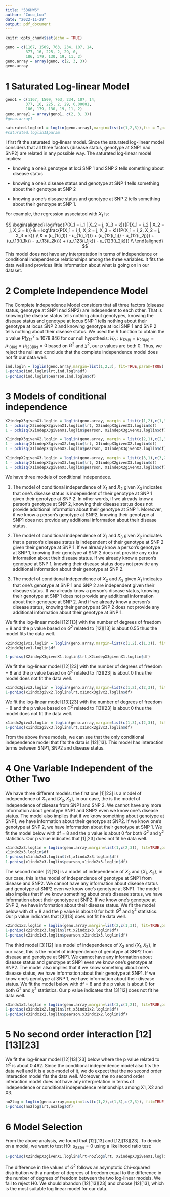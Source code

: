 ```yaml
---
title: "536HW6"
author: "Coco_Luo"
date: "2022-11-29"
output: pdf_document
---
```


```r
knitr::opts_chunk$set(echo = TRUE)
```

```r
geno = c(1167, 1509, 763, 234, 107, 14,
         377, 16, 225, 2, 29, 0,
         186, 179, 130, 19, 11, 2)
geno.array = array(geno, c(2, 3, 3))
geno.array
```

# 1 Saturated Log-linear Model

```r
geno1 = c(1167, 1509, 763, 234, 107, 14,
         377, 16, 225, 2, 29, 0.00001,
         186, 179, 130, 19, 11, 2)
geno.array1 = array(geno1, c(2, 3, 3))
#geno.array1
```

```r
saturated.loglin1 = loglin(geno.array1,margin=list(c(1,2,3)),fit = T,param = T)
#saturated.loglin1$param
```

I first fit the saturated log-linear model. Since the saturated log-linear model considers that all three factors (disease status, genotype at SNP1 nad SNP2) are related in any possible way. The saturated log-linear model implies:

- knowing a one's genotype at loci SNP 1 and SNP 2 tells something about disease status 

- knowing a one's disease status and genotype at SNP 1 tells something about their genotype at SNP 2 

- knowing a one's disease status and genotype at SNP 2 tells something about their genotype at SNP 1. 

For example, the regression associated with $X_1$ is:

$$
\begin{aligned}
log\frac{P(X_1 = i_1 | X_2 = j, X_3 = k)}{P(X_1 = i_2 | X_2 = j, X_3 = k)}
& = log\frac{P(X_1 = i_1, X_2 = j, X_3 = k)}{P(X_1 = i_2, X_2 = j, X_3 = k)} \\
& = (u_{1(i_1)} - u_{1(i_2)}) + (u_{12(i_1j)} - u_{12(i_2j)}) + 
(u_{13(i_1k)} - u_{13(i_2k)}) + (u_{123(i_1jk)} - u_{123(i_2jk)}) \\
\end{aligned}
$$
This model does not have any interpretation in terms of independence or conditional independence relationships among the three variables. It fits the data well and provides little information about what is going on in our dataset.

# 2 Complete Independence Model

The Complete Independence Model considers that all three factors (disease status, genotype at SNP1 nad SNP2) are independent to each other. That is knowing the disease status tells nothing about genotypes, knowing the disease status and genotype at locus SNP 1 tells nothing about their genotype at locus SNP 2 and knowing genotype at loci SNP 1 and SNP 2  tells nothing about their disease status. We used the R function to obtain the p value  $P(\chi^2_{12} \ge 1078.846$ for our null hypothesis: $H_0: \mu_{12(ij)} = \mu_{23(jk)} =\mu_{13(ik)}= \mu_{123(ijk)} =0$ based on $G^2$ and $\chi^2$, our p values are both 0. Thus, we reject the null and conclude that the complete independence model does not fit our data well. 

```r
ind.logln = loglin(geno.array,margin=list(1,2,3), fit=TRUE,param=TRUE)
1-pchisq(ind.logln$lrt,ind.logln$df)
1-pchisq(ind.logln$pearson,ind.logln$df)
```


# 3 Models of conditional independence

```r
X2indepX3givenX1.loglin = loglin(geno.array, margin = list(c(1,2),c(1,3)), fit = T, param = T)
1 - pchisq(X2indepX3givenX1.loglin$lrt, X2indepX3givenX1.loglin$df)
1 - pchisq(X2indepX3givenX1.loglin$pearson, X2indepX3givenX1.loglin$df)

X1indepX3givenX2.loglin = loglin(geno.array, margin = list(c(2,1),c(2,3)), fit = T, param = T)
1 - pchisq(X1indepX3givenX2.loglin$lrt, X1indepX3givenX2.loglin$df)
1 - pchisq(X1indepX3givenX2.loglin$pearson, X1indepX3givenX2.loglin$df)

X1indepX2givenX3.loglin = loglin(geno.array, margin = list(c(3,1),c(3,2)), fit = T, param = T)
1 - pchisq(X1indepX2givenX3.loglin$lrt, X1indepX2givenX3.loglin$df)
1 - pchisq(X1indepX2givenX3.loglin$pearson, X1indepX2givenX3.loglin$df)
```

We have three models of conditional independece. 

1. The model of conditional independence of $X_1$ and $X_2$ given $X_3$ indicates that one's disease status is independent of their genotype at SNP 1 given their genotype at SNP 2. In other words, if we already know a person's genotype at SNP 2, knowing their disease status does not provide additional information about their genotype at SNP 1. Moreover, if we know a person's genotype at SNP2, knowing their genotype at SNP1 does not provide any additional information about their disease status. 

2. The model of conditional independence of $X_1$ and $X_3$ given $X_2$ indicates that a person's disease status is independent of their genotype at SNP 2 given their genotype at SNP 1. If we already know a person's genotype at SNP 1, knowing their genotype at SNP 2 does not provide any extra information about their disease status. If we already know a person's genotype at SNP 1, knowing their disease status does not provide any additional information about their genotype at SNP 2.

3. The model of conditional independence of $X_2$ and $X_3$ given $X_1$ indicates that one’s genotype at SNP 1 and SNP 2 are independent given their disease status. If we already know a person's disease status, knowing their genotype at SNP 1 does not provide any additional information about their genotype at SNP 2. And if we already know a person's disease status, knowing their genotype at SNP 2 does not provide any additional information about their genotype at SNP 1.

We fit the log-linear model [12][13] with the number of degrees of freedom = 8 and the p value based on $G^2$ related to [12][13] is about 0.55 thus the model fits the data well.

```r
x2indx3givx1.loglin = loglin(geno.array,margin=list(c(1,2),c(1,3)), fit=TRUE,param=TRUE)
x2indx3givx1.loglin$df
```

```r
1-pchisq(X2indepX3givenX1.loglin$lrt,X2indepX3givenX1.loglin$df)
```

We fit the log-linear model [12][23] with the number of degrees of freedom = 8 and the p value based on $G^2$ related to [12][23] is about 0 thus the model does not fit the data well.

```r
x1indx3givx2.loglin = loglin(geno.array,margin=list(c(1,2),c(2,3)), fit=TRUE,param=TRUE)
1-pchisq(x1indx3givx2.loglin$lrt,x1indx3givx2.loglin$df)
```

We fit the log-linear model [13][23] with the number of degrees of freedom = 8 and the p value based on $G^2$ related to [13][23] is about 0 thus the model does not fit the data well.

```r
x1indx2givx3.loglin = loglin(geno.array,margin=list(c(1,3),c(2,3)), fit=TRUE,param=TRUE)
1-pchisq(x1indx2givx3.loglin$lrt,x1indx2givx3.loglin$df)
```

From the above three models, we can see that the only conditional independence model that fits the data is [12][13]. This model has interaction terms between SNP1, SNP2 and disease status.

# 4 One Variable Independent of the Other Two

We have three different models: the first one [1][23] is a model of independence of $X_1$ and $\{X_2, X_3\}$, in our case, the is the model of independence of disease from SNP1 and SNP 2. We cannot have any more information about genotype SNP1 and SNP2 even we know one's disease status. The model also implies that if we know something about genotype at SNP1, we have information about their genotype at SNP2. If we know one’s genotype at SNP 2, we have information about their genotype at SNP 1. We fit the model below with df = 8 and the p value is about 0 for both $G^2$ and $\chi^2$ statistics. Our p value indicates that [1][23] does not fit he data well.

```r
x1indx2x3.loglin = loglin(geno.array,margin=list(1,c(2,3)), fit=TRUE,param=TRUE)
x1indx2x3.loglin$df
1-pchisq(x1indx2x3.loglin$lrt,x1indx2x3.loglin$df)
1-pchisq(x1indx2x3.loglin$pearson,x1indx2x3.loglin$df)
```

The second model [2][13] is a model of independence of $X_2$ and $\{X_1, X_3\}$, in our case, this is the model of independence of genotype at SNP1 from disease and SNP2. We cannot have any information about disease status and genotype at SNP2 even we know one's genotype at SNP1. The model also implies that if we know something about one's disease status, we have information about their genotype at SNP2. If we know one’s genotype at SNP 2, we have information about their disease status. We fit the model below with df = 8 and the p value is about 0 for both $G^2$ and $\chi^2$ statistics. Our p value indicates that [2][13] does not fit he data well.

```r
x2indx1x3.loglin = loglin(geno.array,margin=list(2,c(1,3)), fit=TRUE,param=TRUE)
1-pchisq(x2indx1x3.loglin$lrt,x2indx1x3.loglin$df)
1-pchisq(x2indx1x3.loglin$pearson,x2indx1x3.loglin$df)
```

The third model [3][12] is a model of independence of $X_3$ and $\{X_1, X_2\}$, in our case, this is the model of independence of genotype at SNP2 from disease and genotype at SNP1. We cannot have any information about disease status and genotype at SNP1 even we know one's genotype at SNP2. The model also implies that if we know something about one's disease status, we have information about their genotype at SNP1. If we know one’s genotype at SNP 1, we have information about their disease status. We fit the model below with df = 8 and the p value is about 0 for both $G^2$ and $\chi^2$ statistics. Our p value indicates that [3][12] does not fit he data well.

```r
x3indx1x2.loglin = loglin(geno.array,margin=list(3,c(1,2)), fit=TRUE,param=TRUE)
1-pchisq(x3indx1x2.loglin$lrt,x3indx1x2.loglin$df)
1-pchisq(x3indx1x2.loglin$pearson,x3indx1x2.loglin$df)
```

# 5 No second order interaction [12][13][23]

We fit the log-linear model [12][13][23] below where the p value related to $G^2$ is about 0.462. Since the conditional independence model also fits the data well and it is a sub-model of it, we do expect that the no second order interaction model fits the data well. Moreover, the no second order interaction model does not have any interpretation in terms of independence or conditional independence relationships among X1, X2 and X3.

```r
no2log = loglin(geno.array,margin=list(c(1,2),c(1,3),c(2,3)), fit=TRUE,param=TRUE)
1-pchisq(no2log$lrt,no2log$df)
```


# 6 Model Selection

From the above analysis, we found that [12][13] and [12][13][23]. To decide on a model, we want to test H0: $u_{23(ij)} = 0$ using a likelihood ratio test:

```r
1-pchisq(X2indepX3givenX1.loglin$lrt-no2log$lrt, X2indepX3givenX1.loglin$df-no2log$df)
```

The difference in the values of $G^2$ follows an asymptotic Chi-squared distribution with a number of degrees of freedom equal to the difference in the number of degrees of freedom between the two log-linear models. We fail to reject H0. We should abandon [12][13][23] and choose [12][13], which is the most suitable log linear model for our data.








